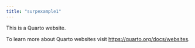 ```yaml
---
title: "surpexample1"
---
```


This is a Quarto website.

To learn more about Quarto websites visit <https://quarto.org/docs/websites>.

